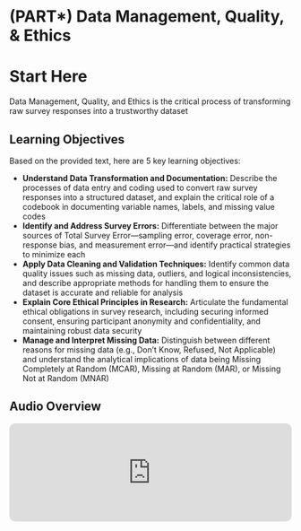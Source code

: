 # (PART\*) Data Management, Quality, & Ethics {-}

# Start Here {-}

Data Management, Quality, and Ethics is the critical process of transforming raw survey responses into a trustworthy dataset

## Learning Objectives {-}

Based on the provided text, here are 5 key learning objectives:

*  **Understand Data Transformation and Documentation:** Describe the processes of data entry and coding used to convert raw survey responses into a structured dataset, and explain the critical role of a codebook in documenting variable names, labels, and missing value codes
*  **Identify and Address Survey Errors:** Differentiate between the major sources of Total Survey Error—sampling error, coverage error, non-response bias, and measurement error—and identify practical strategies to minimize each
*  **Apply Data Cleaning and Validation Techniques:** Identify common data quality issues such as missing data, outliers, and logical inconsistencies, and describe appropriate methods for handling them to ensure the dataset is accurate and reliable for analysis
*  **Explain Core Ethical Principles in Research:** Articulate the fundamental ethical obligations in survey research, including securing informed consent, ensuring participant anonymity and confidentiality, and maintaining robust data security
*  **Manage and Interpret Missing Data:** Distinguish between different reasons for missing data (e.g., Don't Know, Refused, Not Applicable) and understand the analytical implications of data being Missing Completely at Random (MCAR), Missing at Random (MAR), or Missing Not at Random (MNAR)

<div class="section level2 unnumbered">
  <h2 class="no-stick"><strong>Audio Overview</strong></h2>
  <center>
    <iframe allow="autoplay *; encrypted-media *; fullscreen *; clipboard-write" frameborder="0" height="175" style="width:100%;max-width:660px;overflow:hidden;border-radius:10px;" sandbox="allow-forms allow-popups allow-same-origin allow-scripts allow-storage-access-by-user-activation allow-top-navigation-by-user-activation" src="https://embed.podcasts.apple.com/us/podcast/sr-data-management-quality-ethics/id1780125002?i=1000718486882"></iframe>
  </center>
</div>